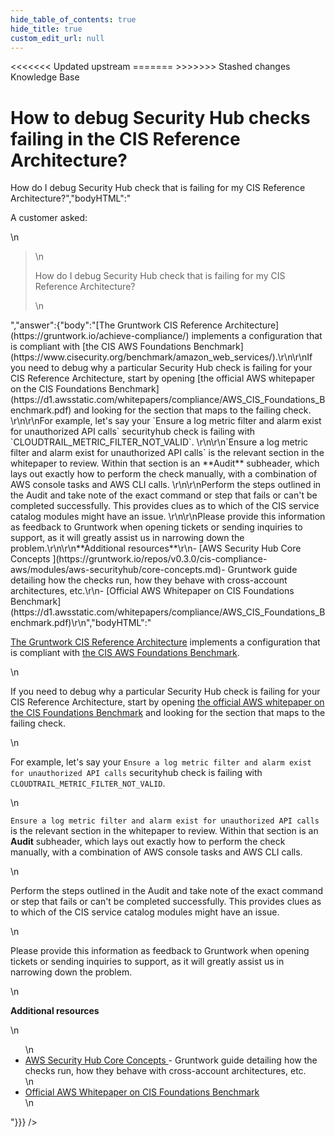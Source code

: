 ```yaml
---
hide_table_of_contents: true
hide_title: true
custom_edit_url: null
---
```



<head>
<<<<<<< Updated upstream
  <link rel="canonical" href="https://github.com/tnn-gruntwork-io/knowledge-base/discussions/135" />
=======
  <link rel="canonical" href="https://github.com/tnn-gruntwork-io/knowledge-base/discussions/135" />
>>>>>>> Stashed changes
</head>

<CenterLayout>
<span className="searchCategory">Knowledge Base</span>
<h1>How to debug Security Hub checks failing in the CIS Reference Architecture?</h1>
<GitHub discussion={{"id":"D_kwDOF8slf84AOesk","number":135,"author":{"login":"zackproser"},"title":"How to debug Security Hub checks failing in the CIS Reference Architecture?","body":"A customer asked: \r\n> How do I debug Security Hub check that is failing for my CIS Reference Architecture?","bodyHTML":"<p dir=\"auto\">A customer asked:</p>\n<blockquote>\n<p dir=\"auto\">How do I debug Security Hub check that is failing for my CIS Reference Architecture?</p>\n</blockquote>","answer":{"body":"[The Gruntwork CIS Reference Architecture](https://gruntwork.io/achieve-compliance/) implements a configuration that is compliant with [the CIS AWS Foundations Benchmark](https://www.cisecurity.org/benchmark/amazon_web_services/).\r\n\r\nIf you need to debug why a particular Security Hub check is failing for your CIS Reference Architecture, start by opening [the official AWS whitepaper on the CIS Foundations Benchmark](https://d1.awsstatic.com/whitepapers/compliance/AWS_CIS_Foundations_Benchmark.pdf) and looking for the section that maps to the failing check. \r\n\r\nFor example, let's say your `Ensure a log metric filter and alarm exist for unauthorized API calls` securityhub check is failing with `CLOUDTRAIL_METRIC_FILTER_NOT_VALID`. \r\n\r\n`Ensure a log metric filter and alarm exist for unauthorized API calls` is the relevant section in the whitepaper to review. Within that section is an **Audit** subheader, which lays out exactly how to perform the check manually, with a combination of AWS console tasks and AWS CLI calls. \r\n\r\nPerform the steps outlined in the Audit and take note of the exact command or step that fails or can't be completed successfully. This provides clues as to which of the CIS service catalog modules might have an issue. \r\n\r\nPlease provide this information as feedback to Gruntwork when opening tickets or sending inquiries to support, as it will greatly assist us in narrowing down the problem.\r\n\r\n**Additional resources**\r\n- [AWS Security Hub Core Concepts ](https://gruntwork.io/repos/v0.3.0/cis-compliance-aws/modules/aws-securityhub/core-concepts.md)- Gruntwork guide detailing how the checks run, how they behave with cross-account architectures, etc.\r\n- [Official AWS Whitepaper on CIS Foundations Benchmark](https://d1.awsstatic.com/whitepapers/compliance/AWS_CIS_Foundations_Benchmark.pdf)\r\n","bodyHTML":"<p dir=\"auto\"><a href=\"https://gruntwork.io/achieve-compliance/\" rel=\"nofollow\">The Gruntwork CIS Reference Architecture</a> implements a configuration that is compliant with <a href=\"https://www.cisecurity.org/benchmark/amazon_web_services/\" rel=\"nofollow\">the CIS AWS Foundations Benchmark</a>.</p>\n<p dir=\"auto\">If you need to debug why a particular Security Hub check is failing for your CIS Reference Architecture, start by opening <a href=\"https://d1.awsstatic.com/whitepapers/compliance/AWS_CIS_Foundations_Benchmark.pdf\" rel=\"nofollow\">the official AWS whitepaper on the CIS Foundations Benchmark</a> and looking for the section that maps to the failing check.</p>\n<p dir=\"auto\">For example, let's say your <code class=\"notranslate\">Ensure a log metric filter and alarm exist for unauthorized API calls</code> securityhub check is failing with <code class=\"notranslate\">CLOUDTRAIL_METRIC_FILTER_NOT_VALID</code>.</p>\n<p dir=\"auto\"><code class=\"notranslate\">Ensure a log metric filter and alarm exist for unauthorized API calls</code> is the relevant section in the whitepaper to review. Within that section is an <strong>Audit</strong> subheader, which lays out exactly how to perform the check manually, with a combination of AWS console tasks and AWS CLI calls.</p>\n<p dir=\"auto\">Perform the steps outlined in the Audit and take note of the exact command or step that fails or can't be completed successfully. This provides clues as to which of the CIS service catalog modules might have an issue.</p>\n<p dir=\"auto\">Please provide this information as feedback to Gruntwork when opening tickets or sending inquiries to support, as it will greatly assist us in narrowing down the problem.</p>\n<p dir=\"auto\"><strong>Additional resources</strong></p>\n<ul dir=\"auto\">\n<li><a href=\"https://gruntwork.io/repos/v0.3.0/cis-compliance-aws/modules/aws-securityhub/core-concepts.md\" rel=\"nofollow\">AWS Security Hub Core Concepts </a>- Gruntwork guide detailing how the checks run, how they behave with cross-account architectures, etc.</li>\n<li><a href=\"https://d1.awsstatic.com/whitepapers/compliance/AWS_CIS_Foundations_Benchmark.pdf\" rel=\"nofollow\">Official AWS Whitepaper on CIS Foundations Benchmark</a></li>\n</ul>"}}} />

</CenterLayout>
  

<!-- ##DOCS-SOURCER-START
{
  "sourcePlugin": "github-discussions",
  "hash": "ff8c2a26858f7bfd9b62287a077e5979"
}
##DOCS-SOURCER-END -->
